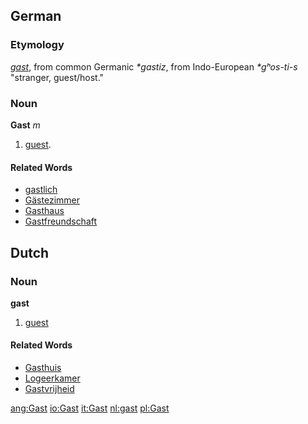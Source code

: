 {{wikipedia}}
==German==
===Etymology===
{{OHG.}} ''[[gast]]'', from common Germanic ''*gastiz'', from Indo-European ''*gʰos-ti-s'' "stranger, guest/host."

===Noun===
'''Gast''' ''m''
# [[guest]].
====Related Words====
*[[gastlich]]
*[[Gästezimmer]]
*[[Gasthaus]]
*[[Gastfreundschaft]]

==Dutch==
===Noun===
'''gast'''
# [[guest]]

====Related Words====
*[[Gasthuis]]
*[[Logeerkamer]]
*[[Gastvrijheid]]

[[ang:Gast]]
[[io:Gast]]
[[it:Gast]]
[[nl:gast]]
[[pl:Gast]]